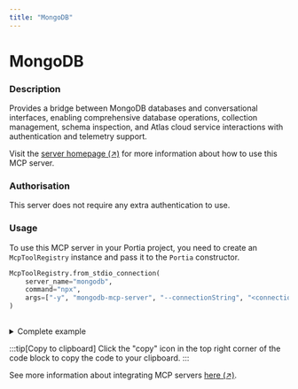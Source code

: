 ```yaml
---
title: "MongoDB"
---
```

<!-- WARNING: This file is auto-generated by generate_tool_docs.py. Do not edit manually. -->


# MongoDB

### Description

Provides a bridge between MongoDB databases and conversational interfaces, enabling comprehensive database operations, collection management, schema inspection, and Atlas cloud service interactions with authentication and telemetry support.

Visit the [server homepage (↗)](https://github.com/mongodb-js/mongodb-mcp-server) for more information about how to use this MCP server.

### Authorisation

This server does not require any extra authentication to use.

### Usage

To use this MCP server in your Portia project, you need to create an `McpToolRegistry` instance and pass it to the `Portia` constructor.

```python
McpToolRegistry.from_stdio_connection(
    server_name="mongodb",
    command="npx",
    args=["-y", "mongodb-mcp-server", "--connectionString", "<connection_string>"],
)
                    
```

<details>
<summary>Complete example</summary>

Equip your `Portia` instance with the tools from the MCP server, in addition to the default tools from the `DefaultToolRegistry`:

```python
from portia import DefaultToolRegistry, McpToolRegistry, Portia, Config

config = Config.from_default()
tool_registry = DefaultToolRegistry(config) +  McpToolRegistry.from_stdio_connection(
    server_name="mongodb",
    command="npx",
    args=["-y", "mongodb-mcp-server", "--connectionString", "<connection_string>"],
)
                    

portia = Portia(config=config, tools=tool_registry)
```

</details>

:::tip[Copy to clipboard]
Click the "copy" icon in the top right corner of the code block to copy the code to your clipboard.
:::

See more information about integrating MCP servers [here (↗)](/mcp-servers).

